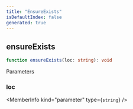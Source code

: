 ```yaml
---
title: "EnsureExists"
isDefaultIndex: false
generated: true
---
```



<!-- This file was generated from the CommandKit source. Do not modify. Instead, re-run the "docgen" script -->


## ensureExists

<GenerationInfo sourceFile="packages/commandkit/src/cli/common.ts" sourceLine="170" packageName="commandkit" />



```ts title="Signature"
function ensureExists(loc: string): void
```
Parameters

### loc

<MemberInfo kind="parameter" type={`string`} />

